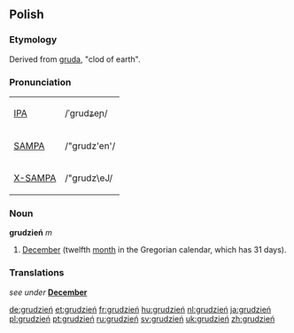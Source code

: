 ==Polish==
===Etymology===
Derived from [[gruda]], "clod of earth".

===Pronunciation===
{| border=1 cellpadding=5
| [[w:IPA|IPA]] || /ˈgrudʑeɲ/
|-
| [[w:SAMPA|SAMPA]] || /"grudz'en'/
|-
| [[w:X-SAMPA|X-SAMPA]] || /"grudz\eJ/
|}

===Noun===
'''grudzień''' ''m''
# [[December]] (twelfth [[month]] in the Gregorian calendar, which has 31 days).

===Translations===
''see under'' '''[[December]]'''

[[de:grudzień]]
[[et:grudzień]]
[[fr:grudzień]]
[[hu:grudzień]]
[[nl:grudzień]]
[[ja:grudzień]]
[[pl:grudzień]]
[[pt:grudzień]]
[[ru:grudzień]]
[[sv:grudzień]]
[[uk:grudzień]]
[[zh:grudzień]]